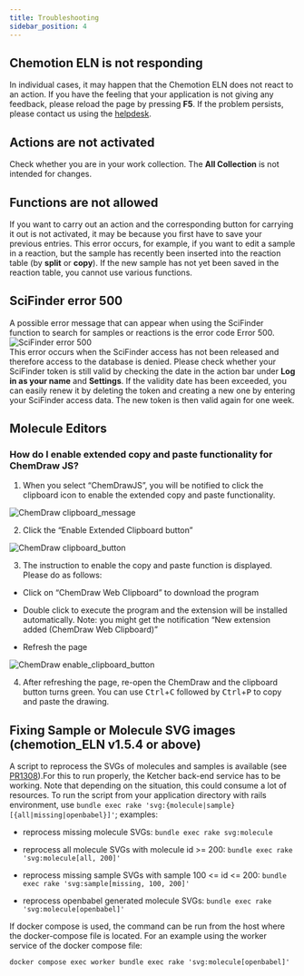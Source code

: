 ```yaml
---
title: Troubleshooting
sidebar_position: 4
---
```


## Chemotion ELN is not responding

In individual cases, it may happen that the Chemotion ELN does not react to an action. If you have the feeling that your application is not giving any feedback, please reload the page by pressing <b>F5</b>. If the problem persists, please contact us using the [helpdesk](/helpdesk).

## Actions are not activated

Check whether you are in your work collection. The <b>All Collection</b> is not intended for changes.

## Functions are not allowed

If you want to carry out an action and the corresponding button for carrying it out is not activated, it may be because you first have to save your previous entries. This error occurs, for example, if you want to edit a sample in a reaction, but the sample has recently been inserted into the reaction table (by <b>split</b> or <b>copy</b>). If the new sample has not yet been saved in the reaction table, you cannot use various functions.

## SciFinder error 500

A possible error message that can appear when using the SciFinder function to search for samples or reactions is the error code Error 500.  
![SciFinder error 500](/img/scifinder_error_500.png)  
This error occurs when the SciFinder access has not been released and therefore access to the database is denied. Please check whether your SciFinder token is still valid by checking the date in the action bar under <b>Log in as your name</b> and <b>Settings</b>. If the validity date has been exceeded, you can easily renew it by deleting the token and creating a new one by entering your SciFinder access data. The new token is then valid again for one week.

## Molecule Editors

### How do I enable extended copy and paste functionality for ChemDraw JS?

1. When you select “ChemDrawJS”, you will be notified to click the clipboard icon to enable the extended copy and paste functionality.

![ChemDraw clipboard_message](/img/chemdraw_clipboard_msg.png)

2. Click the “Enable Extended Clipboard button”

![ChemDraw clipboard_button](/img/chemdraw_clipboard_button.png)

3. The instruction to enable the copy and paste function is displayed. Please do as follows:

- Click on “ChemDraw Web Clipboard” to download the program

- Double click to execute the program and the extension will be installed automatically. Note: you might get the notification “New extension added (ChemDraw Web Clipboard)”

- Refresh the page

![ChemDraw enable_clipboard_button](/img/chemdraw_clipboard_steps.png)

4. After refreshing the page, re-open the ChemDraw and the clipboard button turns green. You can use <kbd>Ctrl</kbd>+<kbd>C</kbd> followed by <kbd>Ctrl</kbd>+<kbd>P</kbd> to copy and paste the drawing.


## Fixing Sample or Molecule SVG images (chemotion_ELN v1.5.4 or above)

A script to reprocess the SVGs of molecules and samples is available (see [PR1308](https://github.com/ComPlat/chemotion_ELN/pull/1308/commits/868477dc91cec99b689db2ac93106d04ce8dd694)).For this to run properly, the Ketcher back-end service has to be working. Note that depending on the situation, this could consume a lot of resources.
To run the script from your application directory with rails environment, use  `bundle exec rake 'svg:{molecule|sample}[{all|missing|openbabel}]'`; 
examples:

- reprocess missing molecule SVGs: `bundle exec rake svg:molecule`

- reprocess all molecule SVGs with molecule id >= 200: `bundle exec rake 'svg:molecule[all, 200]'`

- reprocess missing sample SVGs with sample 100 <= id <= 200: `bundle exec rake 'svg:sample[missing, 100, 200]'`

- reprocess  openbabel generated molecule SVGs: `bundle exec rake 'svg:molecule[openbabel]'`

If docker compose is used, the command can be run  from the host where the docker-compose file is located. For an example using the worker service  of the docker compose file:

```
docker compose exec worker bundle exec rake 'svg:molecule[openbabel]' 
```

